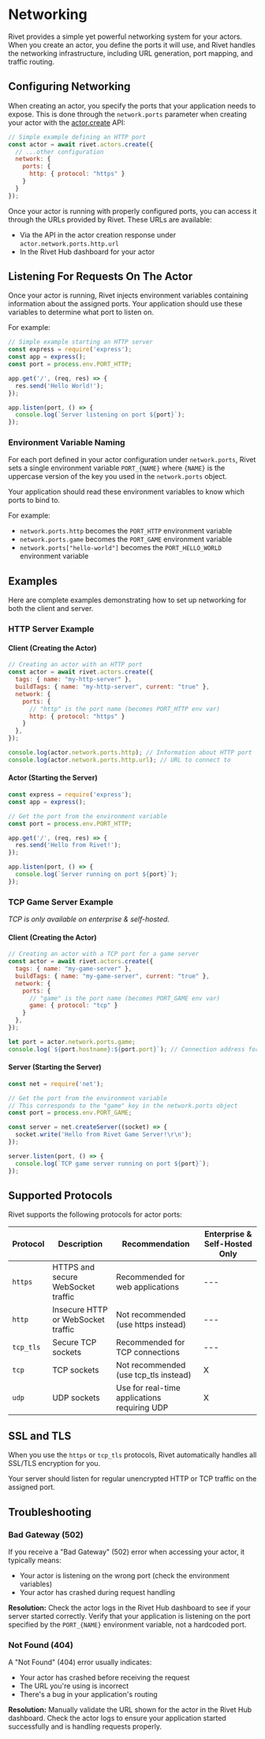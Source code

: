 
# Networking

Rivet provides a simple yet powerful networking system for your actors. When you create an actor, you define the ports it will use, and Rivet handles the networking infrastructure, including URL generation, port mapping, and traffic routing.

## Configuring Networking

When creating an actor, you specify the ports that your application needs to expose. This is done through the `network.ports` parameter when creating your actor with the [actor.create](/docs/api/actors/create) API:

```javascript
// Simple example defining an HTTP port
const actor = await rivet.actors.create({
  // ...other configuration
  network: {
    ports: {
      http: { protocol: "https" }
    }
  }
});
```

Once your actor is running with properly configured ports, you can access it through the URLs provided by Rivet. These URLs are available:

- Via the API in the actor creation response under `actor.network.ports.http.url`
- In the Rivet Hub dashboard for your actor

## Listening For Requests On The Actor

Once your actor is running, Rivet injects environment variables containing information about the assigned ports. Your application should use these variables to determine what port to listen on.

For example:

```javascript
// Simple example starting an HTTP server
const express = require('express');
const app = express();
const port = process.env.PORT_HTTP;

app.get('/', (req, res) => {
  res.send('Hello World!');
});

app.listen(port, () => {
  console.log(`Server listening on port ${port}`);
});
```

### Environment Variable Naming

For each port defined in your actor configuration under `network.ports`, Rivet sets a single environment variable `PORT_{NAME}` where `{NAME}` is the uppercase version of the key you used in the `network.ports` object.

Your application should read these environment variables to know which ports to bind to.

For example:

- `network.ports.http` becomes the `PORT_HTTP` environment variable
- `network.ports.game` becomes the `PORT_GAME` environment variable
- `network.ports["hello-world"]` becomes the `PORT_HELLO_WORLD` environment variable

## Examples

Here are complete examples demonstrating how to set up networking for both the client and server.

### HTTP Server Example

#### Client (Creating the Actor)

```javascript
// Creating an actor with an HTTP port
const actor = await rivet.actors.create({
  tags: { name: "my-http-server" },
  buildTags: { name: "my-http-server", current: "true" },
  network: {
    ports: {
      // "http" is the port name (becomes PORT_HTTP env var)
      http: { protocol: "https" }
    }
  },
});

console.log(actor.network.ports.http); // Information about HTTP port
console.log(actor.network.ports.http.url); // URL to connect to
```

#### Actor (Starting the Server)

```javascript
const express = require('express');
const app = express();

// Get the port from the environment variable
const port = process.env.PORT_HTTP;

app.get('/', (req, res) => {
  res.send('Hello from Rivet!');
});

app.listen(port, () => {
  console.log(`Server running on port ${port}`);
});
```

### TCP Game Server Example

_TCP is only available on enterprise & self-hosted._

#### Client (Creating the Actor)

```javascript
// Creating an actor with a TCP port for a game server
const actor = await rivet.actors.create({
  tags: { name: "my-game-server" },
  buildTags: { name: "my-game-server", current: "true" },
  network: {
    ports: {
      // "game" is the port name (becomes PORT_GAME env var)
      game: { protocol: "tcp" }
    }
  },
});

let port = actor.network.ports.game;
console.log(`${port.hostname}:${port.port}`); // Connection address for port
```

#### Server (Starting the Server)

```javascript
const net = require('net');

// Get the port from the environment variable
// This corresponds to the "game" key in the network.ports object
const port = process.env.PORT_GAME;

const server = net.createServer((socket) => {
  socket.write('Hello from Rivet Game Server!\r\n');
});

server.listen(port, () => {
  console.log(`TCP game server running on port ${port}`);
});
```

## Supported Protocols

Rivet supports the following protocols for actor ports:

| Protocol | Description | Recommendation | Enterprise & Self-Hosted Only |
| -------- | ----------- | -------------- | --- |
| `https` | HTTPS and secure WebSocket traffic | Recommended for web applications | --- |
| `http` | Insecure HTTP or WebSocket traffic | Not recommended (use https instead) | --- |
| `tcp_tls` | Secure TCP sockets | Recommended for TCP connections | --- |
| `tcp` | TCP sockets | Not recommended (use tcp_tls instead) | X |
| `udp` | UDP sockets | Use for real-time applications requiring UDP | X |


## SSL and TLS

When you use the `https` or `tcp_tls` protocols, Rivet automatically handles all SSL/TLS encryption for you.

Your server should listen for regular unencrypted HTTP or TCP traffic on the assigned port.

## Troubleshooting

### Bad Gateway (502)

If you receive a "Bad Gateway" (502) error when accessing your actor, it typically means:

- Your actor is listening on the wrong port (check the environment variables)
- Your actor has crashed during request handling

**Resolution:** Check the actor logs in the Rivet Hub dashboard to see if your server started correctly. Verify that your application is listening on the port specified by the `PORT_{NAME}` environment variable, not a hardcoded port.

### Not Found (404)

A "Not Found" (404) error usually indicates:

- Your actor has crashed before receiving the request
- The URL you're using is incorrect
- There's a bug in your application's routing

**Resolution:** Manually validate the URL shown for the actor in the Rivet Hub dashboard. Check the actor logs to ensure your application started successfully and is handling requests properly.

